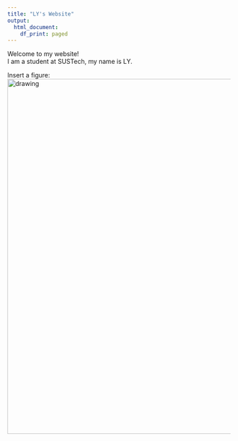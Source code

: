 ---
title: "LY's Website"
output:
  html_document:
    df_print: paged
---

Welcome to my website!  
I am a student at SUSTech, my name is LY.

Insert a figure:  
<img src="figs/figure1.jpg" alt="drawing" width="800"/>